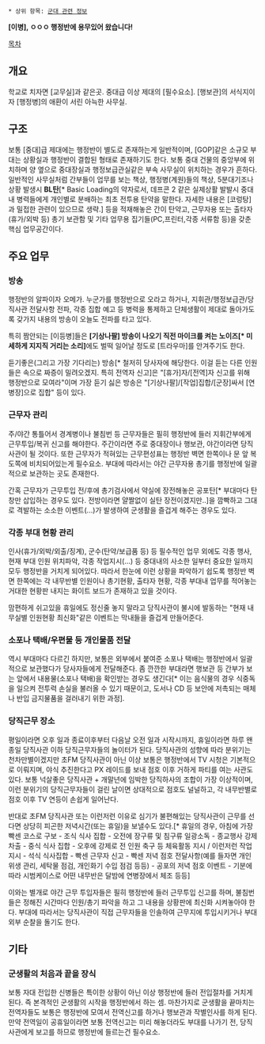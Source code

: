  * 상위 항목: [[군대 관련 정보]]

'''[이병], ㅇㅇㅇ 행정반에 용무있어 왔습니다!'''

[[목차]]
== 개요 ==
학교로 치자면 [교무실]과 같은곳.
중대급 이상 제대의 [필수요소].
[행보관]의 서식지이자 [행정병]의 애환이 서린 아늑한 사무실.

== 구조 ==
보통 [중대]급 제대에는 행정반이 별도로 존재하는게 일반적이며, [GOP]같은 소규모 부대는 상황실과 행정반이 결합된 형태로 존재하기도 한다. 보통 중대 건물의 중앙부에 위치하며 양 옆으로 중대장실과 행정보급관실같은 부속 사무실이 위치하는 경우가 흔하다. 일반적인 사무실처럼 간부들이 업무를 보는 책상, 행정병(계원)들의 책상, 5분대기조나 상황 발생시 '''BL탄'''[* Basic Loading의 약자로서, 데프콘 2 같은 실제상활 발발시 중대내 병력들에게 개인별로 분배하는 최초 전투용 탄약을 말한다. 자세한 내용은 [코렁탕]과 밀접한 관련이 있으므로 생략.] 등을 적재해놓은 간이 탄약고, 근무자용 또는 출타자(휴가/외박 등) 총기 보관함 및 기타 업무용 집기들(PC,프린터,각종 서류함 등)을 갖춘 핵심 업무공간이다. 

== 주요 업무 ==
=== 방송 ===
행정반의 알파이자 오메가. 누군가를 행정반으로 오라고 하거나, 지휘관/행정보급관/당직사관 전달사항 전파, 각종 집합 예고 등 병력을 통제하고 단체생활이 제대로 돌아가도록 갖가지 내용의 방송이 오늘도 전파를 타고 있다.

특히 짬안되는 [이등병]들은 '''[기상나팔] 방송이 나오기 직전 마이크를 켜는 노이즈[* 미세하게 지지직 거리는 소리]'''에도 벌떡 일어날 정도로 [트라우마]를 안겨주기도 한다.

듣기좋은(그리고 가장 기다리는) 방송[* 철저히 당사자에 해당한다. 이걸 듣는 다른 인원들은 속으로 짜증이 밀려오겠지. 특히 전역자 신고]은 "[휴가]자/[전역]자 신고를 위해 행정반으로 모여라"이며 가장 듣기 싫은 방송은 "[기상나팔]/[작업]집합/[군장]싸서 [연병장]으로 집합" 등이 있다.
=== 근무자 관리 ===
주/야간 통틀어서 경계병이나 불침번 등 근무자들은 필히 행정반에 들러 지휘간부에게 근무투입/복귀 신고를 해야한다. 주간이라면 주로 중대장이나 행보관, 야간이라면 당직사관이 될 것이다. 또한 근무자가 적혀있는 근무편성표는 행정반 벽면 한쪽이나 문 앞 복도쪽에 비치되어있는게 필수요소. 부대에 따라서는 야간 근무자용 총기를 행정반에 일괄적으로 보관하는 곳도 존재한다.

간혹 근무자가 근무투입 전/후에 총기검사에서 약실에 장전해놓은 공포탄[* 부대마다 탄창만 삽입하는 경우도 있다. 전방이라면 얄짤없이 실탄 장전이겠지만..]을 깜빡하고 그대로 격발하는 소소한 이벤트(...)가 발생하여 군생활을 즐겁게 해주는 경우도 있다.
=== 각종 부대 현황 관리 ===
인사(휴가/외박/외출/징계), 군수(탄약/보급품 등) 등 필수적인 업무 외에도 각종 행사, 현재 부대 인원 위치파악, 각종 작업지시(...) 등 중대내의 사소한 일부터 중요한 일까지 모두 행정반을 거치게 되어있다. 따라서 한눈에 이런 상황을 파악하기 쉽도록 행정반 벽면 한쪽에는 각 내무반별 인원이나 총기현황, 출타자 현황, 각종 부대내 업무를 적어놓는 거대한 현황판 내지는 화이트 보드가 존재하고 있을 것이다.

맘편하게 쉬고있을 휴일에도 정신줄 놓지 말라고 당직사관이 불시에 발동하는 "현재 내무실별 인원현황 최신화"같은 이벤트는 막내들을 즐겁게 만들어준다.
=== 소포나 택배/우편물 등 개인물품 전달 ===
역시 부대마다 다르긴 하지만, 보통은 외부에서 붙여준 소포나 택배는 행정반에서 일괄적으로 보관했다가 당사자들에게 전달해준다. 좀 깐깐한 부대라면 행보관 등 간부가 보는 앞에서 내용물(소포나 택배)을 확인받는 경우도 생긴다[* 이는 음식물의 경우 식중독을 일으켜 전투력 손실을 불러올 수 있기 때문이고, 도서나 CD 등 보안에 저촉되는 매체나 반입 금지물품을 걸러내기 위한 과정].
=== 당직근무 장소 ===
평일이라면 오후 일과 종료이후부터 다음날 오전 일과 시작시까지, 휴일이라면 하루 왠종일 당직사관 이하 당직근무자들의 놀이터가 된다. 당직사관의 성향에 따라 분위기는 천차만별이겠지만 초FM 당직사관이 아닌 이상 보통은 행정반에서 TV 시청은 기본적으로 이뤄지며, 야식 추진한다고 PX 레이드를 보내 점호 이후 거하게 파티를 여는 사관도 있다. 보통 넉살좋은 당직사관 + 개말년에 임박한 당직하사의 조합이 가장 이상적이며, 이런 분위기의 당직근무자들이 걸린 날이면 상대적으로 점호도 널널하고, 각 내무반별로 점호 이후 TV 연등이 손쉽게 일어난다.

반대로 초FM 당직사관 또는 이런저런 이유로 심기가 불편해있는 당직사관이 근무를 선다면 상당히 피곤한 저녁시간(또는 휴일)을 보낼수도 있다.[* 휴일의 경우, 아침에 가장 빡센 코스로 구보 - 조식 식사 집합 - 오전에 장구류 및 침구류 일광소독 - 종교행사 강제 차출 - 중식 식사 집합 - 오후에 강제로 전 인원 축구 등 체육활동 지시 / 이런저런 작업 지시 - 석식 식사집합 - 빡센 근무자 신고 - 빡센 저녁 점호 전달사항(예를 들자면 개인 위생 관리, 세탁물 점검, 개인화기 수입 점검 등등) - 공포의 저녁 점호 이벤트 - 기분에 따라 시범케이스로 어떤 내무반은 달밤에 연병장에서 체조 등등]

이와는 별개로 야간 근무 투입자들은 필히 행정반에 들러 근무투입 신고를 하며, 불침번들은 정해진 시간마다 인원/총기 파악을 하고 그 내용을 상황판에 최신화 시켜놓아야 한다. 부대에 따라서는 당직사관이 직접 근무자들을 인솔하여 근무지에 투입시키거나 부대 외부 순찰을 돌기도 한다.

== 기타 ==
=== 군생활의 처음과 끝을 장식 ===
보통 자대 전입한 신병들은 특이한 상황이 아닌 이상 행정반에 들러 전입절차를 거치게 된다. 즉 본격적인 군생활의 시작을 행정반에서 하는 셈. 마찬가지로 군생활을 끝마치는 전역자들도 보통은 행정반에 모여서 전역신고를 하거나 행보관과 작별인사를 하게 된다. 만약 전역일이 공휴일이라면 보통 전역신고는 미리 해놓더라도 부대를 나가기 전, 당직사관에게 보고를 하므로 행정반에 들르는건 필수요소.




